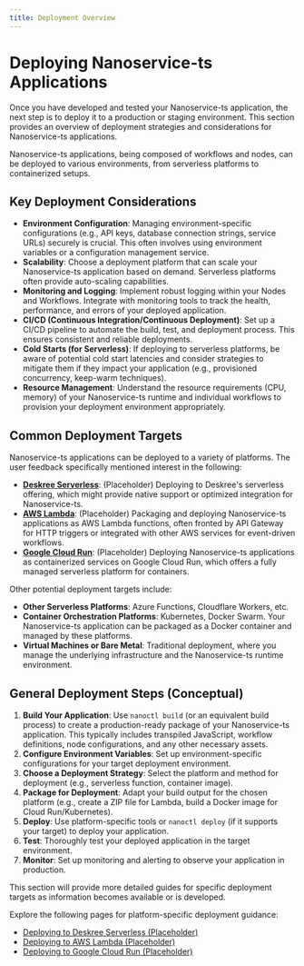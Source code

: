 ```yaml
---
title: Deployment Overview
---
```


# Deploying Nanoservice-ts Applications

Once you have developed and tested your Nanoservice-ts application, the next step is to deploy it to a production or staging environment. This section provides an overview of deployment strategies and considerations for Nanoservice-ts applications.

Nanoservice-ts applications, being composed of workflows and nodes, can be deployed to various environments, from serverless platforms to containerized setups.

## Key Deployment Considerations

*   **Environment Configuration**: Managing environment-specific configurations (e.g., API keys, database connection strings, service URLs) securely is crucial. This often involves using environment variables or a configuration management service.
*   **Scalability**: Choose a deployment platform that can scale your Nanoservice-ts application based on demand. Serverless platforms often provide auto-scaling capabilities.
*   **Monitoring and Logging**: Implement robust logging within your Nodes and Workflows. Integrate with monitoring tools to track the health, performance, and errors of your deployed application.
*   **CI/CD (Continuous Integration/Continuous Deployment)**: Set up a CI/CD pipeline to automate the build, test, and deployment process. This ensures consistent and reliable deployments.
*   **Cold Starts (for Serverless)**: If deploying to serverless platforms, be aware of potential cold start latencies and consider strategies to mitigate them if they impact your application (e.g., provisioned concurrency, keep-warm techniques).
*   **Resource Management**: Understand the resource requirements (CPU, memory) of your Nanoservice-ts runtime and individual workflows to provision your deployment environment appropriately.

## Common Deployment Targets

Nanoservice-ts applications can be deployed to a variety of platforms. The user feedback specifically mentioned interest in the following:

*   **[Deskree Serverless](./deskree-serverless.mdx)**: (Placeholder) Deploying to Deskree's serverless offering, which might provide native support or optimized integration for Nanoservice-ts.
*   **[AWS Lambda](./aws-lambda.mdx)**: (Placeholder) Packaging and deploying Nanoservice-ts applications as AWS Lambda functions, often fronted by API Gateway for HTTP triggers or integrated with other AWS services for event-driven workflows.
*   **[Google Cloud Run](./gcp-cloud-run.mdx)**: (Placeholder) Deploying Nanoservice-ts applications as containerized services on Google Cloud Run, which offers a fully managed serverless platform for containers.

Other potential deployment targets include:

*   **Other Serverless Platforms**: Azure Functions, Cloudflare Workers, etc.
*   **Container Orchestration Platforms**: Kubernetes, Docker Swarm. Your Nanoservice-ts application can be packaged as a Docker container and managed by these platforms.
*   **Virtual Machines or Bare Metal**: Traditional deployment, where you manage the underlying infrastructure and the Nanoservice-ts runtime environment.

## General Deployment Steps (Conceptual)

1.  **Build Your Application**: Use `nanoctl build` (or an equivalent build process) to create a production-ready package of your Nanoservice-ts application. This typically includes transpiled JavaScript, workflow definitions, node configurations, and any other necessary assets.
2.  **Configure Environment Variables**: Set up environment-specific configurations for your target deployment environment.
3.  **Choose a Deployment Strategy**: Select the platform and method for deployment (e.g., serverless function, container image).
4.  **Package for Deployment**: Adapt your build output for the chosen platform (e.g., create a ZIP file for Lambda, build a Docker image for Cloud Run/Kubernetes).
5.  **Deploy**: Use platform-specific tools or `nanoctl deploy` (if it supports your target) to deploy your application.
6.  **Test**: Thoroughly test your deployed application in the target environment.
7.  **Monitor**: Set up monitoring and alerting to observe your application in production.

This section will provide more detailed guides for specific deployment targets as information becomes available or is developed.

Explore the following pages for platform-specific deployment guidance:

*   [Deploying to Deskree Serverless (Placeholder)](./deskree-serverless.mdx)
*   [Deploying to AWS Lambda (Placeholder)](./aws-lambda.mdx)
*   [Deploying to Google Cloud Run (Placeholder)](./gcp-cloud-run.mdx)
